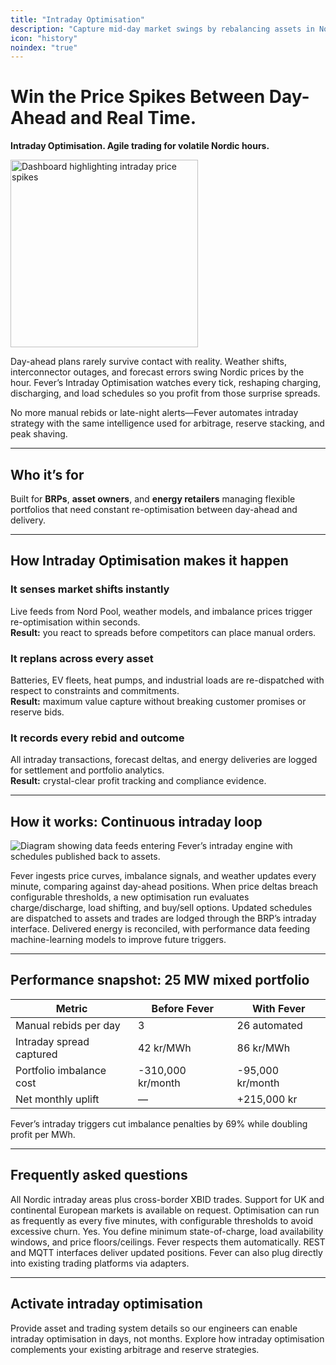 ```yaml
---
title: "Intraday Optimisation"
description: "Capture mid-day market swings by rebalancing assets in Nordic intraday markets with Fever."
icon: "history"
noindex: "true"
---
```


# Win the Price Spikes Between Day-Ahead and Real Time.

**Intraday Optimisation. Agile trading for volatile Nordic hours.**

<img
  src="/images/hero-dark.png"
  alt="Dashboard highlighting intraday price spikes"
  noZoom={true}
  height="300"
  className="rounded-xl"
/>

Day-ahead plans rarely survive contact with reality. Weather shifts, interconnector outages, and forecast errors swing Nordic prices by the hour. Fever’s Intraday Optimisation watches every tick, reshaping charging, discharging, and load schedules so you profit from those surprise spreads.

No more manual rebids or late-night alerts—Fever automates intraday strategy with the same intelligence used for arbitrage, reserve stacking, and peak shaving.

---

## Who it’s for

Built for **BRPs**, **asset owners**, and **energy retailers** managing flexible portfolios that need constant re-optimisation between day-ahead and delivery.

---

## How Intraday Optimisation makes it happen

### It senses market shifts instantly
Live feeds from Nord Pool, weather models, and imbalance prices trigger re-optimisation within seconds.\
**Result:** you react to spreads before competitors can place manual orders.

### It replans across every asset
Batteries, EV fleets, heat pumps, and industrial loads are re-dispatched with respect to constraints and commitments.\
**Result:** maximum value capture without breaking customer promises or reserve bids.

### It records every rebid and outcome
All intraday transactions, forecast deltas, and energy deliveries are logged for settlement and portfolio analytics.\
**Result:** crystal-clear profit tracking and compliance evidence.

---

## How it works: Continuous intraday loop

![Diagram showing data feeds entering Fever’s intraday engine with schedules published back to assets.](/images/hero-light.png)

<Steps>
  <Step title="Monitor markets">
    Fever ingests price curves, imbalance signals, and weather updates every minute, comparing against day-ahead positions.
  </Step>
  <Step title="Trigger optimisation">
    When price deltas breach configurable thresholds, a new optimisation run evaluates charge/discharge, load shifting, and buy/sell options.
  </Step>
  <Step title="Execute + publish">
    Updated schedules are dispatched to assets and trades are lodged through the BRP’s intraday interface.
  </Step>
  <Step title="Settle + learn">
    Delivered energy is reconciled, with performance data feeding machine-learning models to improve future triggers.
  </Step>
</Steps>

---

## Performance snapshot: 25 MW mixed portfolio

| Metric | Before Fever | With Fever |
| ------ | ------------ | ---------- |
| Manual rebids per day | 3 | 26 automated |
| Intraday spread captured | 42 kr/MWh | 86 kr/MWh |
| Portfolio imbalance cost | -310,000 kr/month | -95,000 kr/month |
| Net monthly uplift | — | +215,000 kr |

<tip>
  Fever’s intraday triggers cut imbalance penalties by 69% while doubling profit per MWh.
</tip>

---

## Frequently asked questions

<AccordionGroup>
  <Accordion title="Which markets are supported?">
    All Nordic intraday areas plus cross-border XBID trades. Support for UK and continental European markets is available on request.
  </Accordion>
  <Accordion title="How fast can Fever rebid?">
    Optimisation can run as frequently as every five minutes, with configurable thresholds to avoid excessive churn.
  </Accordion>
  <Accordion title="Can I set guardrails?">
    Yes. You define minimum state-of-charge, load availability windows, and price floors/ceilings. Fever respects them automatically.
  </Accordion>
  <Accordion title="How do I integrate my BRP systems?">
    REST and MQTT interfaces deliver updated positions. Fever can also plug directly into existing trading platforms via adapters.
  </Accordion>
</AccordionGroup>

---

## Activate intraday optimisation

<CardGroup cols={2}>
  <Card title="Connect my portfolio" icon="link" href="/get-started">
    Provide asset and trading system details so our engineers can enable intraday optimisation in days, not months.
  </Card>
  <Card title="Talk to a strategist" icon="comments" href="/contact">
    Explore how intraday optimisation complements your existing arbitrage and reserve strategies.
  </Card>
</CardGroup>
